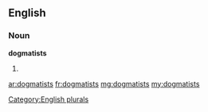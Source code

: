 ==English==

===Noun===
'''dogmatists'''

# {{plural of|[[dogmatist]]}}

[[Category:English plurals]]

[[ar:dogmatists]]
[[fr:dogmatists]]
[[mg:dogmatists]]
[[my:dogmatists]]